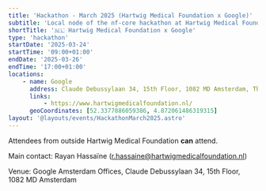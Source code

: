 ```yaml
---
title: 'Hackathon - March 2025 (Hartwig Medical Foundation x Google)'
subtitle: 'Local node of the nf-core hackathon at Hartwig Medical Foundation (@Google), Netherlands'
shortTitle: '🇳🇱 Hartwig Medical Foundation x Google'
type: 'hackathon'
startDate: '2025-03-24'
startTime: '09:00+01:00'
endDate: '2025-03-26'
endTime: '17:00+01:00'
locations:
    - name: Google
      address: Claude Debussylaan 34, 15th Floor, 1082 MD Amsterdam, The Netherlands
      links:
          - https://www.hartwigmedicalfoundation.nl/
      geoCoordinates: [52.3377886059386, 4.872061486319315]
layout: '@layouts/events/HackathonMarch2025.astro'
---
```


Attendees from outside Hartwig Medical Foundation **can** attend.

Main contact: Rayan Hassaïne ([r.hassaine@hartwigmedicalfoundation.nl](mailto:r.hassaine@hartwigmedicalfoundation.nl))

Venue: Google Amsterdam Offices, Claude Debussylaan 34, 15th Floor, 1082 MD Amsterdam

